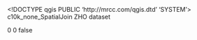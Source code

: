 <!DOCTYPE qgis PUBLIC 'http://mrcc.com/qgis.dtd' 'SYSTEM'>
<qgis version="3.26.3-Buenos Aires">
  <identifier>c10k_none_SpatialJoin</identifier>
  <parentidentifier></parentidentifier>
  <language>ZHO</language>
  <type>dataset</type>
  <title>c10k_none_SpatialJoin</title>
  <abstract></abstract>
  <links/>
  <fees></fees>
  <encoding></encoding>
  <crs>
    <spatialrefsys nativeFormat="Wkt">
      <wkt></wkt>
      <proj4></proj4>
      <srsid>0</srsid>
      <srid>0</srid>
      <authid></authid>
      <description></description>
      <projectionacronym></projectionacronym>
      <ellipsoidacronym></ellipsoidacronym>
      <geographicflag>false</geographicflag>
    </spatialrefsys>
  </crs>
  <extent/>
</qgis>
